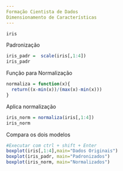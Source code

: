 ```yaml
---
Formação Cientista de Dados
Dimensionamento de Características
---
```


```r
iris
```
Padronização
```r
iris_padr =  scale(iris[,1:4])
iris_padr
```
Função para Normalização
```r
normaliza = function(x){
  return((x-min(x))/(max(x)-min(x)))
}
```
Aplica normalização
```r
iris_norm = normaliza(iris[,1:4])
iris_norm
```
Compara os dois modelos
```r
#Executar com ctrl + shift + Enter
boxplot(iris[,1:4],main="Dados Originais")
boxplot(iris_padr, main="Padronizados")
boxplot(iris_norm, main="Normalizados")

```
